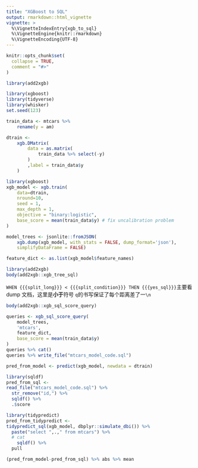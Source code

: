 ```yaml
---
title: "XGBoost to SQL"
output: rmarkdown::html_vignette
vignette: >
  %\VignetteIndexEntry{xgb_to_sql}
  %\VignetteEngine{knitr::rmarkdown}
  %\VignetteEncoding{UTF-8}
---
```


```r
knitr::opts_chunk$set(
  collapse = TRUE,
  comment = "#>"
)
```

```r
library(add2xgb)
```

```r
library(xgboost)
library(tidyverse)
library(whisker)
set.seed(123)
```

```r
train_data <- mtcars %>% 
    rename(y = am)
```

```r
dtrain <- 
    xgb.DMatrix(
        data = as.matrix(
            train_data %>% select(-y)
        )
        ,label = train_data$y
    )
```

```r
library(xgboost)
xgb_model <- xgb.train(
    data=dtrain,
    nround=10,
    seed = 1, 
    max_depth = 1,
    objective = "binary:logistic",
    base_score = mean(train_data$y) # fix uncalibration problem
)
```

```r
model_trees <- jsonlite::fromJSON(
	xgb.dump(xgb_model, with_stats = FALSE, dump_format='json'), 
	simplifyDataFrame = FALSE)
```

```r
feature_dict <- as.list(xgb_model$feature_names)
```

```r
library(add2xgb)
body(add2xgb::xgb_tree_sql)
```

`WHEN {{{split_long}}} < {{{split_condition}}} THEN {{{yes_sql}}}`主要看 dump 文档，这里是**小于**符号
`q`的书写保证了每个距离差了一`\n`

```r
body(add2xgb::xgb_sql_score_query)
```

```r
queries <- xgb_sql_score_query(
    model_trees, 
    'mtcars',
    feature_dict,
    base_score = mean(train_data$y)
)
queries %>% cat()
queries %>% write_file("mtcars_model_code.sql")
```

```r
pred_from_model <- predict(xgb_model, newdata = dtrain)
```

```r
library(sqldf)
pred_from_sql <- 
read_file("mtcars_model_code.sql") %>% 
  str_remove("id,") %>% 
  sqldf() %>% 
  .$score
```

```r
library(tidypredict)
pred_from_tidypredict <- 
tidypredict_sql(xgb_model, dbplyr::simulate_dbi()) %>% 
  paste("select ",.," from mtcars") %>% 
  # cat
    sqldf() %>% 
  pull
```

```r
(pred_from_model-pred_from_sql) %>% abs %>% mean
```
